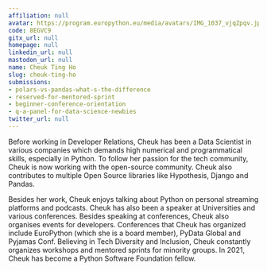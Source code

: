 ```yaml
---
affiliation: null
avatar: https://program.europython.eu/media/avatars/IMG_1037_vjqZpqv.jpg
code: 8EGVC9
gitx_url: null
homepage: null
linkedin_url: null
mastodon_url: null
name: Cheuk Ting Ho
slug: cheuk-ting-ho
submissions:
- polars-vs-pandas-what-s-the-difference
- reserved-for-mentored-sprint
- beginner-conference-orientation
- q-a-panel-for-data-science-newbies
twitter_url: null
---
```


Before working in Developer Relations, Cheuk has been a Data Scientist in various companies which demands high numerical and programmatical skills, especially in Python. To follow her passion for the tech community, Cheuk is now working with the open-source community. Cheuk also contributes to multiple Open Source libraries like Hypothesis, Django and Pandas.

Besides her work, Cheuk enjoys talking about Python on personal streaming platforms and podcasts. Cheuk has also been a speaker at Universities and various conferences. Besides speaking at conferences, Cheuk also organises events for developers. Conferences that Cheuk has organized include EuroPython (which she is a board member), PyData Global and Pyjamas Conf. Believing in Tech Diversity and Inclusion, Cheuk constantly organizes workshops and mentored sprints for minority groups. In 2021, Cheuk has become a Python Software Foundation fellow.